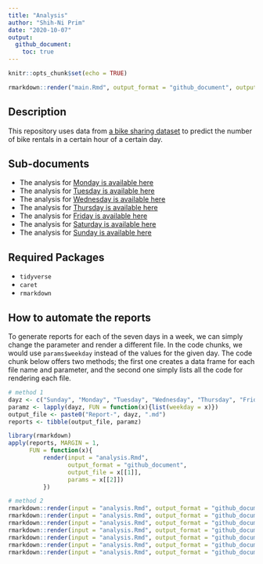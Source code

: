 ```yaml
---
title: "Analysis"
author: "Shih-Ni Prim"
date: "2020-10-07"
output: 
  github_document: 
    toc: true
---
```


```r
knitr::opts_chunk$set(echo = TRUE)
```

```r
rmarkdown::render("main.Rmd", output_format = "github_document", output_file = "README.md")
```

## Description  

This repository uses data from [a bike sharing dataset](https://archive.ics.uci.edu/ml/datasets/Bike+Sharing+Dataset) to predict the number of bike rentals in a certain hour of a certain day.  

## Sub-documents  

* The analysis for [Monday is available here](Report-Monday.md)
* The analysis for [Tuesday is available here](Report-Tuesday.md)
* The analysis for [Wednesday is available here](Report-Wednesday.md)
* The analysis for [Thursday is available here](Report-Thursday.md)
* The analysis for [Friday is available here](Report-Friday.md)
* The analysis for [Saturday is available here](Report-Saturday.md)
* The analysis for [Sunday is available here](Report-Sunday.md)

## Required Packages  

* `tidyverse`
* `caret`
* `rmarkdown`  

## How to automate the reports  

To generate reports for each of the seven days in a week, we can simply change the parameter and render a different file. In the code chunks, we would use `params$weekday` instead of the values for the given day. The code chunk below offers two methods; the first one creates a data frame for each file name and parameter, and the second one simply lists all the code for rendering each file.  

```r
# method 1
dayz <- c("Sunday", "Monday", "Tuesday", "Wednesday", "Thursday", "Friday", "Saturday", "Sunday")
paramz <- lapply(dayz, FUN = function(x){list(weekday = x)})
output_file <- paste0("Report-", dayz, ".md")
reports <- tibble(output_file, paramz)

library(rmarkdown)
apply(reports, MARGIN = 1,
      FUN = function(x){
          render(input = "analysis.Rmd",
                 output_format = "github_document",
                 output_file = x[[1]],
                 params = x[[2]])
          })

# method 2
rmarkdown::render(input = "analysis.Rmd", output_format = "github_document", output_file = "Report-Sunday.md", params = list(weekday = "Sunday"))
rmarkdown::render(input = "analysis.Rmd", output_format = "github_document", output_file = "Report-Monday.md", params = list(weekday = "Monday"))
rmarkdown::render(input = "analysis.Rmd", output_format = "github_document", output_file = "Report-Tuesday.md", params = list(weekday = "Tuesday"))
rmarkdown::render(input = "analysis.Rmd", output_format = "github_document", output_file = "Report-Wednesday.md", params = list(weekday = "Wednesday"))
rmarkdown::render(input = "analysis.Rmd", output_format = "github_document", output_file = "Report-Thursday.md", params = list(weekday = "Thursday"))
rmarkdown::render(input = "analysis.Rmd", output_format = "github_document", output_file = "Report-Friday.md", params = list(weekday = "Friday"))
rmarkdown::render(input = "analysis.Rmd", output_format = "github_document", output_file = "Report-Saturday.md", params = list(weekday = "Saturday"))
```
